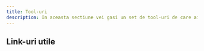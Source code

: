 ```yaml
---
title: Tool-uri
description: In aceasta sectiune vei gasi un set de tool-uri de care ai nevoie pentru a incepe dezvoltarea pe partea de Front-End folosind React JS.
---
```


## Link-uri utile

<Cards>
  <Card
    title='Descarca Node JS'
    href='https://nodejs.org/en/download'
    external
  />
  <Card
    title='Node Package Manager (NPM)'
    href='https://www.npmjs.com/'
  />
  <Card
    title='Tailwind CSS - Docs'
    href='https://tailwindcss.com/docs'
  />
  <Card
    title='Ant Design'
    href='https://ant.design/components/overview/'
  />
</Cards>
